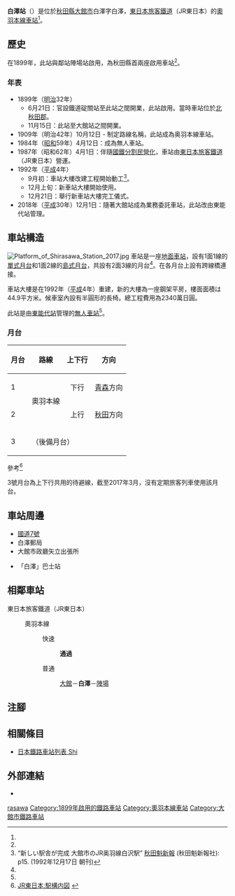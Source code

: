 {{NoteTA
|T=zh-hans:白泽站 (秋田县);zh-hk:白澤站 (秋田縣);zh-tw:白澤車站 (秋田縣);
|1=zh-hans:白泽站;zh-hk:白澤站;zh-tw:白澤車站;
}}
{{Infobox station
|公司色 = green
|站名 = 白澤站
|圖片 = Shirasawa Station 2017.jpg
|pxl = 
|圖片說明 = 車站大樓
|日文原名 = 白沢
|平假名 = しらさわ
|羅馬拼音 = Shirasawa
|副站名 = 
|電報略號 = シラ
|所在地 = {{JPN}}[[秋田縣|秋田縣]][[大館市|大館市]]白澤字白澤<ref name="zeneki31">{{Cite book|title =週刊 JR全駅・全車両基地 |publisher = {{Translink|ja|朝日新聞出版}} |series=週刊朝日百科 |volume  =31号 青森駅・弘前駅・深浦駅ほか |date =2013-03-17 |page =20 |language=ja}}</ref>
|座標 = {{coord|40|20|18.38|N|140|35|30.54|E|type:railwaystation_region:JP-24|display=inline,title}}
|車站構造 = [[地面車站|地面車站]]
|月台配置 = 2面3線<ref name="zeneki31"/>
|啟用年月日 = 1899年（[[明治|明治]]32年）6月21日<ref name="zeneki31"/>
|廢站年月日 = 
|乘客人數 = 
|上下車人次 = 
|統計年度 = 
|轉車 = 
|全寬備註 = [[無人車站|無人車站]]
|adjacent = {{Adjacent stations|system=東日本旅客鐵道|line=奧羽本線|left=大館|right=陣場|note-left=6.5km|note-mid=距離[[福島站_(福島縣)|福島]]409.4km|note-right=7.1km}}
}}
'''白澤站'''（{{jpn|j=白沢駅|hg=しらさわえき|rm=Shirasawa eki|f=y}}）是位於[[秋田縣|秋田縣]][[大館市|大館市]]白澤字白澤，[[東日本旅客鐵道|東日本旅客鐵道]]（JR東日本）的[[奧羽本線|奧羽本線]][[鐵路車站|車站]]<ref name="zeneki31"/>。

== 歷史 ==
在1899年，此站與鄰站陣場站啟用，為秋田縣首兩座啟用車站<ref name="zeneki31"/>。

=== 年表 ===
* 1899年（[[明治|明治]]32年）
** 6月21日：官設鐵道碇關站至此站之間開業，此站啟用。當時車站位於[[北秋田郡|北秋田郡]]{{Translink|ja|矢立村}}。
** 11月15日：此站至大館站之間開業。
* 1909年（明治42年）10月12日 - 制定路線名稱，此站成為奥羽本線車站。
* 1984年（[[昭和|昭和]]59年）4月12日：成為無人車站{{R|魁1992}}。
* 1987年（昭和62年）4月1日：伴隨[[國鐵分割民營化|國鐵分割民營化]]，車站由[[東日本旅客鐵道|東日本旅客鐵道]]（JR東日本）營運。
* 1992年（[[平成|平成]]4年）
** 9月初：車站大樓改建工程開始動工<ref name="魁1992">“新しい駅舎が完成 大館市のJR奥羽線白沢駅” [[秋田魁新報|秋田魁新報]] (秋田魁新報社): p15. (1992年12月17日 朝刊)</ref>。
** 12月上旬：新車站大樓開始使用{{R|魁1992}}。
** 12月21日：舉行新車站大樓完工儀式{{R|魁1992}}。
* 2018年（[[平成|平成]]30年）12月1日：隨著大館站成為業務委託車站，此站改由東能代站管理。

== 車站構造 ==
[[File:Platform_of_Shirasawa_Station_2017.jpg|thumb]]
車站是一座[[地面車站|地面車站]]，設有1面1線的[[單式月台|單式月台]]和1面2線的[[島式月台|島式月台]]，共設有2面3線的月台<ref name="zeneki31"/>。在各月台上設有跨線橋連接。

車站大樓是在1992年（[[平成|平成]]4年）重建，新的大樓為一座鋼架平房，樓面面積は44.9平方米{{R|魁1992}}。候車室內設有半圓形的長椅{{R|魁1992}}。總工程費用為2340萬日圓{{R|魁1992}}。

此站是由[[東能代站|東能代站]]管理的[[無人車站|無人車站]]<ref name="zeneki31"/>。

=== 月台 ===
{| rules="rows" class="wikitable"
!月台!!路線!!上下行!!方向
|-
! 1
|rowspan="2"|{{Color|#ee7b28|■}}奧羽本線
| style="text-align:center" | 下行
|[[青森站|青森]]方向
|-
! 2
| style="text-align:center" | 上行
|[[秋田站|秋田]]方向
|-
! 3
| colspan="3"| （後備月台）
|}
參考<ref>[https://www.jreast.co.jp/estation/stations/849.html JR東日本:駅構内図] {{Wayback|url=https://www.jreast.co.jp/estation/stations/849.html |date=20201116085554 }}{{ja icon}}</ref>

3號月台為上下行共用的待避線，截至2017年3月，沒有定期旅客列車使用該月台。

== 車站周邊 ==
* [[國道7號_(日本)|國道7號]]
* 白澤郵局
* 大館市政廳矢立出張所
* {{Translink|ja|秋北バス|秋北巴士}}「白澤」巴士站

== 相鄰車站 ==
; 東日本旅客鐵道（JR東日本）
: {{Color|#ee7b28|■}}奧羽本線
:: {{color|red|□}}快速
::: '''通過'''
:: {{color|gray|■}}普通
::: [[大館站|大館]]－'''白澤'''－[[陣場站|陣場]]

== 注腳 ==
{{Reflist}}

== 相關條目 ==
{{commonscat}}
* [[日本鐵路車站列表_Shi|日本鐵路車站列表 Shi]]

== 外部連結==
*{{外部連結/JR東日本車站|849|白澤}}{{ja icon}}

{{奧羽本線}}

{{DEFAULTSORT:Shirasawa}}
[[Category:日本鐵路車站_Shi|rasawa]]
[[Category:1899年啟用的鐵路車站|Category:1899年啟用的鐵路車站]]
[[Category:奧羽本線車站|Category:奧羽本線車站]]
[[Category:大館市鐵路車站|Category:大館市鐵路車站]]